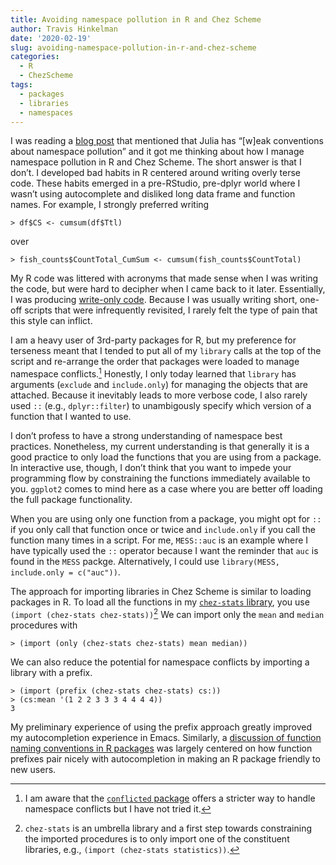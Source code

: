 ```yaml
---
title: Avoiding namespace pollution in R and Chez Scheme
author: Travis Hinkelman
date: '2020-02-19'
slug: avoiding-namespace-pollution-in-r-and-chez-scheme
categories:
  - R
  - ChezScheme
tags:
  - packages
  - libraries
  - namespaces
---
```


I was reading a [blog post](https://white.ucc.asn.au/2020/02/09/whycompositionaljulia.html) that mentioned that Julia has "[w]eak conventions about namespace pollution" and it got me thinking about how I manage namespace pollution in R and Chez Scheme. The short answer is that I don't. I developed bad habits in R centered around writing overly terse code. These habits emerged in a pre-RStudio, pre-dplyr world where I wasn't using autocomplete and disliked long data frame and function names. For example, I strongly preferred writing 
```
> df$CS <- cumsum(df$Ttl)
``` 
over 
```
> fish_counts$CountTotal_CumSum <- cumsum(fish_counts$CountTotal)
```
My R code was littered with acronyms that made sense when I was writing the code, but were hard to decipher when I came back to it later. Essentially, I was producing [write-only code](https://en.wikipedia.org/wiki/Write-only_language). Because I was usually writing short, one-off scripts that were infrequently revisited, I rarely felt the type of pain that this style can inflict. 

I am a heavy user of 3rd-party packages for R, but my preference for terseness meant that I tended to put all of my `library` calls at the top of the script and re-arrange the order that packages were loaded to manage namespace conflicts.^[I am aware that the [`conflicted` package](https://conflicted.r-lib.org) offers a stricter way to handle namespace conflicts but I have not tried it.] Honestly, I only today learned that `library` has arguments (`exclude` and `include.only`) for managing the objects that are attached. Because it inevitably leads to more verbose code, I also rarely used `::` (e.g., `dplyr::filter`) to unambigously specify which version of a function that I wanted to use.

I don't profess to have a strong understanding of namespace best practices. Nonetheless, my current understanding is that generally it is a good practice to only load the functions that you are using from a package. In interactive use, though, I don't think that you want to impede your programming flow by constraining the functions immediately available to you. `ggplot2` comes to mind here as a case where you are better off loading the full package functionality. 

When you are using only one function from a package, you might opt for `::` if you only call that function once or twice and `include.only` if you call the function many times in a script. For me, `MESS::auc` is an example where I have typically used the `::` operator because I want the reminder that `auc` is found in the `MESS` packge. Alternatively, I could use `library(MESS, include.only = c("auc"))`.

The approach for importing libraries in Chez Scheme is similar to loading packages in R. To load all the functions in my [`chez-stats` library](https://github.com/hinkelman/chez-stats), you use `(import (chez-stats chez-stats))`^[`chez-stats` is an umbrella library and a first step towards constraining the imported procedures is to only import one of the constituent libraries, e.g., `(import (chez-stats statistics))`.] We can import only the `mean` and `median` procedures with 

```
> (import (only (chez-stats chez-stats) mean median))
```

We can also reduce the potential for namespace conflicts by importing a library with a prefix.

```
> (import (prefix (chez-stats chez-stats) cs:))
> (cs:mean '(1 2 2 3 3 3 4 4 4 4))
3
```

My preliminary experience of using the prefix approach greatly improved my autocompletion experience in Emacs. Similarly, a [discussion of function naming conventions in R packages](https://community.rstudio.com/t/function-naming-conventions-and-best-practice/3381) was largely centered on how function prefixes pair nicely with autocompletion in making an R package friendly to new users.

